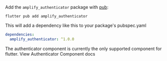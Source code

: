 
Add the `amplify_authenticator` package with [pub](https://pub.dev/):

```shell
flutter pub add amplify_authenticator
```

This will add a dependency like this to your package's pubspec.yaml

```yaml
dependencies:
  amplify_authenticator: ^1.0.0
```

<Alert variation="info">
  <Text color="inherit">
    The authenticator component is currently the only supported component for
    flutter.
  </Text>
  <Link href="/components/authenticator?platform=flutter">
    View Authenticator Component docs
  </Link>
</Alert>
